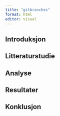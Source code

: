 ```yaml
---
title: "gitbranches"
format: html
editor: visual
---
```


## Introduksjon

## Litteraturstudie

## Analyse

## Resultater

## Konklusjon
